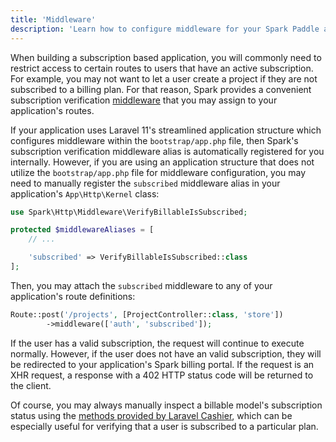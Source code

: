 ```yaml
---
title: 'Middleware'
description: 'Learn how to configure middleware for your Spark Paddle application.'
---
```


When building a subscription based application, you will commonly need to restrict access to certain routes to users that have an active subscription. For example, you may not want to let a user create a project if they are not subscribed to a billing plan. For that reason, Spark provides a convenient subscription verification [middleware](https://laravel.com/docs/middleware) that you may assign to your application's routes.

If your application uses Laravel 11's streamlined application structure which configures middleware within the `bootstrap/app.php` file, then Spark's subscription verification middleware alias is automatically registered for you internally. However, if you are using an application structure that does not utilize the `bootstrap/app.php` file for middleware configuration, you may need to manually register the `subscribed` middleware alias in your application's `App\Http\Kernel` class:

```php
use Spark\Http\Middleware\VerifyBillableIsSubscribed;

protected $middlewareAliases = [
    // ...

    'subscribed' => VerifyBillableIsSubscribed::class
];
```

Then, you may attach the `subscribed` middleware to any of your application's route definitions:

```php
Route::post('/projects', [ProjectController::class, 'store'])
        ->middleware(['auth', 'subscribed']);
```

If the user has a valid subscription, the request will continue to execute normally. However, if the user does not have an valid subscription, they will be redirected to your application's Spark billing portal. If the request is an XHR request, a response with a 402 HTTP status code will be returned to the client.

<Note>

Of course, you may always manually inspect a billable model's subscription status using the [methods provided by Laravel Cashier](https://laravel.com/docs/cashier-paddle#checking-subscription-status), which can be especially useful for verifying that a user is subscribed to a particular plan.
</Note>
